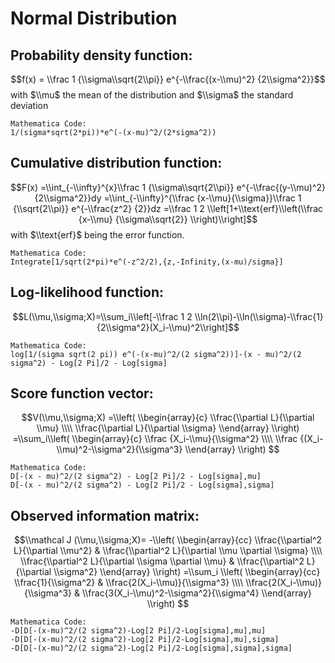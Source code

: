 <!--
%\VignetteEngine{knitr}
%\VignetteIndexEntry{Distributions-Normal}
\usepackage{amsmath,amssymb}
-->

Normal Distribution
========================================================

Probability density function:
-------------------------
$$f(x) = \\frac 1 {\\sigma\\sqrt{2\\pi}} e^{-\\frac{(x-\\mu)^2} {2\\sigma^2}}$$
with $\\mu$ the mean of the distribution and $\\sigma$ the standard deviation

```
Mathematica Code: 
1/(sigma*sqrt(2*pi))*e^(-(x-mu)^2/(2*sigma^2))
```

Cumulative distribution function:
-------------------------
$$F(x) =\\int_{-\\infty}^{x}\\frac 1 {\\sigma\\sqrt{2\\pi}} e^{-\\frac{(y-\\mu)^2} {2\\sigma^2}}dy
       =\\int_{-\\infty}^{\\frac {x-\\mu}{\\sigma}}\\frac 1 {\\sqrt{2\\pi}} e^{-\\frac{z^2} {2}}dz
       =\\frac 1 2 \\left[1+\\text{erf}\\left(\\frac {x-\\mu} {\\sigma\\sqrt{2}} \\right)\\right]$$
with $\\text{erf}$ being the error function.

```
Mathematica Code: 
Integrate[1/sqrt(2*pi)*e^(-z^2/2),{z,-Infinity,(x-mu)/sigma}]
```

Log-likelihood function:
-------------------------
$$L(\\mu,\\sigma;X)=\\sum_i\\left[-\\frac 1 2 \\ln(2\\pi)-\\ln(\\sigma)-\\frac{1}{2\\sigma^2}(X_i-\\mu)^2\\right]$$

```
Mathematica Code: 
log[1/(sigma sqrt(2 pi)) e^(-(x-mu)^2/(2 sigma^2))]-(x - mu)^2/(2 sigma^2) - Log[2 Pi]/2 - Log[sigma]
```

Score function vector:
-------------------------
$$V(\\mu,\\sigma;X)
 =\\left( \\begin{array}{c}
        \\frac{\\partial L}{\\partial \\mu}  \\\\
        \\frac{\\partial L}{\\partial \\sigma}
        \\end{array} \\right)
 =\\sum_i\\left( \\begin{array}{c}
              \\frac {X_i-\\mu}{\\sigma^2} \\\\
              \\frac {(X_i-\\mu)^2-\\sigma^2}{\\sigma^3} 
              \\end{array} \\right)
$$

```
Mathematica Code: 
D[-(x - mu)^2/(2 sigma^2) - Log[2 Pi]/2 - Log[sigma],mu]
D[-(x - mu)^2/(2 sigma^2) - Log[2 Pi]/2 - Log[sigma],sigma]
```

Observed information matrix:
-------------------------
 $$\\mathcal J (\\mu,\\sigma;X)=
   -\\left( \\begin{array}{cc}
          \\frac{\\partial^2 L}{\\partial \\mu^2} & \\frac{\\partial^2 L}{\\partial \\mu \\partial \\sigma} \\\\
          \\frac{\\partial^2 L}{\\partial \\sigma \\partial \\mu} & \\frac{\\partial^2 L}{\\partial \\sigma^2} \\end{array} \\right)
 =\\sum_i
 \\left( \\begin{array}{cc}
       \\frac{1}{\\sigma^2} & \\frac{2(X_i-\\mu)}{\\sigma^3} \\\\
       \\frac{2(X_i-\\mu)}{\\sigma^3} & \\frac{3(X_i-\\mu)^2-\\sigma^2}{\\sigma^4} \\end{array} \\right)
 $$

```
Mathematica Code: 
-D[D[-(x-mu)^2/(2 sigma^2)-Log[2 Pi]/2-Log[sigma],mu],mu]
-D[D[-(x-mu)^2/(2 sigma^2)-Log[2 Pi]/2-Log[sigma],mu],sigma]
-D[D[-(x-mu)^2/(2 sigma^2)-Log[2 Pi]/2-Log[sigma],sigma],sigma]
```

